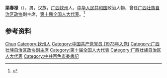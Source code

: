 '''梁春禄'''（{{bd|1952年|5月|}}），男，汉族，[[广西|广西]][[钦州|钦州]]人，[[中华人民共和国|中华人民共和国]]政治人物，曾任[[广西壮族自治区政协|广西壮族自治区政协]]副主席，[[第十届全国人大代表|第十届全国人大代表]]。<ref>{{Cite web|title=梁春禄被留党察看|url=http://news.sina.com.cn/c/2010-11-03/065718322023s.shtml|accessdate=2020-09-19|work=深圳特区报}}</ref>

== 参考资料 ==
{{reflist}}

{{中国政治人物小作品}}

{{Authority control}}
{{DEFAULTSORT:Liang chunlu}}
[[Category:梁姓|Chun]]
[[Category:钦州人|Category:钦州人]]
[[Category:中国共产党党员_(1973年入党)|Category:中国共产党党员 (1973年入党)]]
[[Category:广西壮族自治区政协副主席|Category:广西壮族自治区政协副主席]]
[[Category:第十届全国人大代表|Category:第十届全国人大代表]]
[[Category:广西壮族自治区人大代表|Category:广西壮族自治区人大代表]]
[[Category:中共百色市委書記|Category:中共百色市委書記]]
